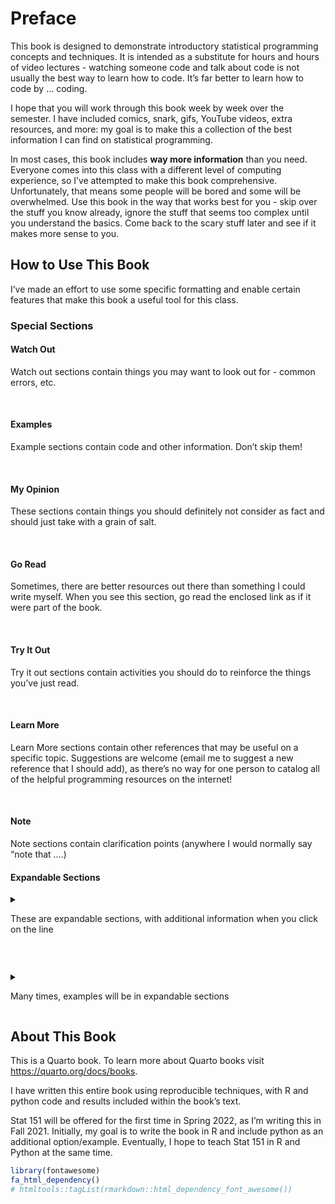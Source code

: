 # Preface {.unnumbered}

This book is designed to demonstrate introductory statistical programming concepts and techniques. It is intended as a substitute for hours and hours of video lectures - watching someone code and talk about code is not usually the best way to learn how to code. It's far better to learn how to code by ... coding.

I hope that you will work through this book week by week over the semester. I have included comics, snark, gifs, YouTube videos, extra resources, and more: my goal is to make this a collection of the best information I can find on statistical programming.

In most cases, this book includes **way more information** than you need. Everyone comes into this class with a different level of computing experience, so I've attempted to make this book comprehensive. Unfortunately, that means some people will be bored and some will be overwhelmed. Use this book in the way that works best for you - skip over the stuff you know already, ignore the stuff that seems too complex until you understand the basics. Come back to the scary stuff later and see if it makes more sense to you.

## How to Use This Book

I've made an effort to use some specific formatting and enable certain features that make this book a useful tool for this class.

### Special Sections

::: watchout
#### Watch Out

Watch out sections contain things you may want to look out for - common errors, etc.
:::

 

::: ex
#### Examples

Example sections contain code and other information. Don't skip them!
:::

 

::: my-opinion
#### My Opinion

These sections contain things you should definitely not consider as fact and should just take with a grain of salt.
:::

 

::: go-read
#### Go Read

Sometimes, there are better resources out there than something I could write myself. When you see this section, go read the enclosed link as if it were part of the book.
:::

 

::: tryitout
#### Try It Out

Try it out sections contain activities you should do to reinforce the things you've just read.
:::

 

::: learn-more
#### Learn More

Learn More sections contain other references that may be useful on a specific topic. Suggestions are welcome (email me to suggest a new reference that I should add), as there's no way for one person to catalog all of the helpful programming resources on the internet!
:::

 

::: note
#### Note

Note sections contain clarification points (anywhere I would normally say "note that ....)
:::

#### Expandable Sections

<details>

<summary>

These are expandable sections, with additional information when you click on the line

</summary>

This additional information may be information that is helpful but not essential, or it may be that an example just takes a LOT of space and I want to make sure you can skim the book without having to scroll through a ton of output.

</details>

 

<details class="ex">

<summary>

Many times, examples will be in expandable sections

</summary>

This keeps the code and output from obscuring the actual information in the textbook that I want you to retain. You can always look up the syntax, but you do need to absorb the details I've written out.

</details>

## About This Book

This is a Quarto book. To learn more about Quarto books visit <https://quarto.org/docs/books>.

I have written this entire book using reproducible techniques, with R and python code and results included within the book's text.

Stat 151 will be offered for the first time in Spring 2022, as I'm writing this in Fall 2021. Initially, my goal is to write the book in R and include python as an additional option/example. Eventually, I hope to teach Stat 151 in R and Python at the same time.

```r
library(fontawesome)
fa_html_dependency()
# htmltools::tagList(rmarkdown::html_dependency_font_awesome())
```
